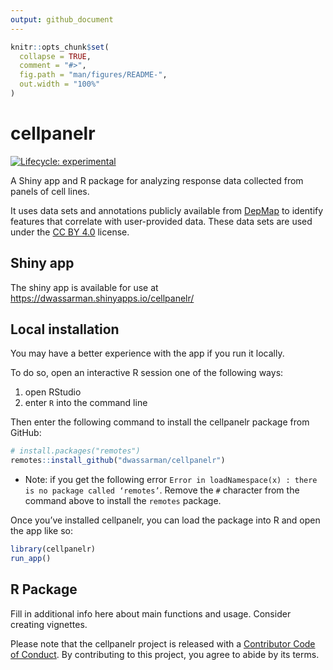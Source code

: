 ```yaml
---
output: github_document
---
```


<!-- README.md is generated from README.Rmd. Please edit that file -->

```r
knitr::opts_chunk$set(
  collapse = TRUE,
  comment = "#>",
  fig.path = "man/figures/README-",
  out.width = "100%"
)
```

# cellpanelr

<!-- badges: start -->
[![Lifecycle: experimental](https://img.shields.io/badge/lifecycle-experimental-orange.svg)](https://lifecycle.r-lib.org/articles/stages.html#experimental)
<!-- badges: end -->

A Shiny app and R package for analyzing response data collected from panels of cell lines.

It uses data sets and annotations publicly available from [DepMap](<https://depmap.org/portal/>) to identify features that correlate with user-provided data. These data sets are used under the [CC BY 4.0](<https://creativecommons.org/licenses/by/4.0/>) license.

## Shiny app

The shiny app is available for use at <https://dwassarman.shinyapps.io/cellpanelr/>

## Local installation

You may have a better experience with the app if you run it locally.

To do so, open an interactive R session one of the following ways:

1) open RStudio
2) enter `R` into the command line

Then enter the following command to install the cellpanelr package from GitHub:

``` r
# install.packages("remotes")
remotes::install_github("dwassarman/cellpanelr")
```

  - Note: if you get the following error `Error in loadNamespace(x) : there is no package called ‘remotes’`. Remove the `#` character from the command above to install the `remotes` package.

Once you've installed cellpanelr, you can load the package into R and open the app like so:

```r
library(cellpanelr)
run_app()
```

## R Package

Fill in additional info here about main functions and usage. Consider creating vignettes.

Please note that the cellpanelr project is released with a [Contributor Code of Conduct](https://contributor-covenant.org/version/2/0/CODE_OF_CONDUCT.html). By contributing to this project, you agree to abide by its terms.
